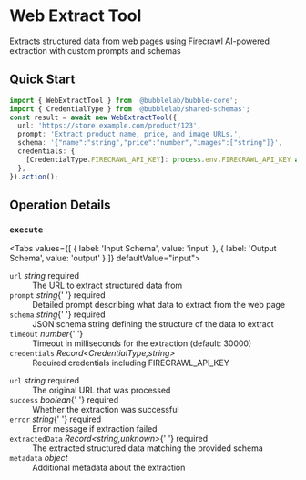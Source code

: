 # Web Extract Tool

Extracts structured data from web pages using Firecrawl AI-powered extraction with custom prompts and schemas


## Quick Start

```typescript
import { WebExtractTool } from '@bubblelab/bubble-core';
import { CredentialType } from '@bubblelab/shared-schemas';
const result = await new WebExtractTool({
  url: 'https://store.example.com/product/123',
  prompt: 'Extract product name, price, and image URLs.',
  schema: '{"name":"string","price":"number","images":["string"]}',
  credentials: {
    [CredentialType.FIRECRAWL_API_KEY]: process.env.FIRECRAWL_API_KEY as string,
  },
}).action();
```

## Operation Details

### `execute`

<Tabs values={[
  { label: 'Input Schema', value: 'input' },
  { label: 'Output Schema', value: 'output' }
]} defaultValue="input">
  <TabItem value="input">

<div className="schema-card">
<dl>
  <dt><code>url</code> <em>string</em> <span style={{color:'#d32f2f',fontWeight:600}}>required</span></dt>
  <dd>The URL to extract structured data from</dd>

<dt>
  <code>prompt</code> <em>string</em>{' '}
  <span style={{ color: '#d32f2f', fontWeight: 600 }}>required</span>
</dt>
<dd>Detailed prompt describing what data to extract from the web page</dd>

<dt>
  <code>schema</code> <em>string</em>{' '}
  <span style={{ color: '#d32f2f', fontWeight: 600 }}>required</span>
</dt>
<dd>JSON schema string defining the structure of the data to extract</dd>

<dt>
  <code>timeout</code> <em>number</em>{' '}
</dt>
<dd>Timeout in milliseconds for the extraction (default: 30000)</dd>

  <dt><code>credentials</code> <em>Record&lt;CredentialType,string&gt;</em> </dt>
  <dd>Required credentials including FIRECRAWL_API_KEY</dd>
</dl>

</div>

  </TabItem>
  <TabItem value="output">

<div className="schema-card">
<dl>
  <dt><code>url</code> <em>string</em> <span style={{color:'#d32f2f',fontWeight:600}}>required</span></dt>
  <dd>The original URL that was processed</dd>

<dt>
  <code>success</code> <em>boolean</em>{' '}
  <span style={{ color: '#d32f2f', fontWeight: 600 }}>required</span>
</dt>
<dd>Whether the extraction was successful</dd>

<dt>
  <code>error</code> <em>string</em>{' '}
  <span style={{ color: '#d32f2f', fontWeight: 600 }}>required</span>
</dt>
<dd>Error message if extraction failed</dd>

<dt>
  <code>extractedData</code> <em>Record&lt;string,unknown&gt;</em>{' '}
  <span style={{ color: '#d32f2f', fontWeight: 600 }}>required</span>
</dt>
<dd>The extracted structured data matching the provided schema</dd>

  <dt><code>metadata</code> <em>object</em> </dt>
  <dd>Additional metadata about the extraction</dd>
</dl>

</div>

  </TabItem>
</Tabs>
